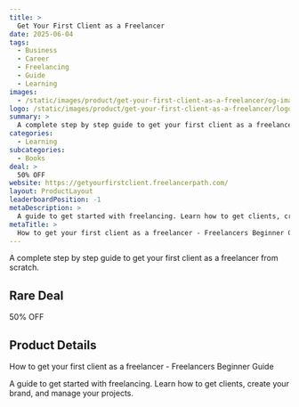 ```yaml
---
title: >
  Get Your First Client as a Freelancer
date: 2025-06-04
tags:
  - Business
  - Career
  - Freelancing
  - Guide
  - Learning
images:
  - /static/images/product/get-your-first-client-as-a-freelancer/og-image.png
logo: /static/images/product/get-your-first-client-as-a-freelancer/logo.png
summary: >
  A complete step by step guide to get your first client as a freelancer from scratch.
categories:
  - Learning
subcategories:
  - Books
deal: >
  50% OFF
website: https://getyourfirstclient.freelancerpath.com/
layout: ProductLayout
leaderboardPosition: -1
metaDescription: >
  A guide to get started with freelancing. Learn how to get clients, create your brand, and manage your projects.
metaTitle: >
  How to get your first client as a freelancer - Freelancers Beginner Guide
---
```

A complete step by step guide to get your first client as a freelancer from scratch.

## Rare Deal

50% OFF

## Product Details

How to get your first client as a freelancer - Freelancers Beginner Guide

A guide to get started with freelancing. Learn how to get clients, create your brand, and manage your projects.

